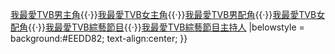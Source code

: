 {{Navbox with columns
| name      = 星和無綫電視大獎我最愛TVB綜藝節目
| title     = {{{1|}}} [[星和無綫電視大獎]]我最愛TVB綜藝節目
|titlestyle = background: #EEDD82;
|colwidth = 300px
|col1 =  2010 [[志雲飯局]] <br /> 2014 [[Sunday扮嘢王]]
|col2 =  2011 [[荃加福祿壽]] <br /> 2015 [[Sunday靚聲王]]
|col3 =  2012 [[華麗明星賽]] <br />   2016 [[吾淑吾食|吾淑吾食(新加坡篇)]]
|col4 =  2013 [[女人我最大|女人我最大(新加坡)]] <br />2017 [[打工捱世界II]]
|below  = [[星和無綫電視大獎我最愛TVB電視劇集|我最愛TVB電視劇集]]{{·}}[[星和無綫電視大獎我最愛TVB男主角|我最愛TVB男主角]]{{·}}[[星和無綫電視大獎我最愛TVB女主角|我最愛TVB女主角]]{{·}}[[星和無綫電視大獎我最愛TVB男配角|我最愛TVB男配角]]{{·}}[[星和無綫電視大獎我最愛TVB女配角|我最愛TVB女配角]]{{·}}[[星和無綫電視大獎我最愛TVB綜藝節目|我最愛TVB綜藝節目]]{{·}}[[星和無綫電視大獎我最愛TVB綜藝節目主持人|我最愛TVB綜藝節目主持人]]
|belowstyle = background:#EEDD82; text-align:center; 
}}
<noinclude>
{{collapsible option}}
</noinclude>
